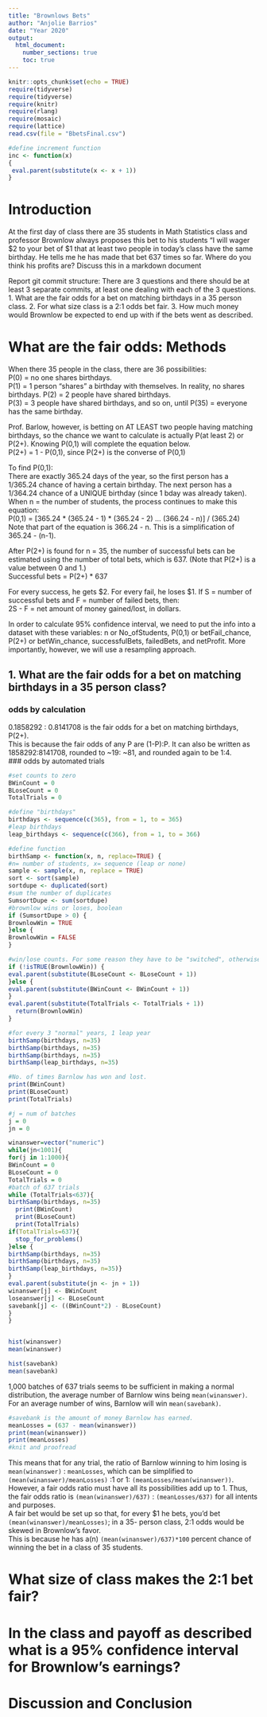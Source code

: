 ```yaml
---
title: "Brownlows Bets"
author: "Anjolie Barrios"
date: "Year 2020"
output: 
  html_document:
    number_sections: true
    toc: true
---
```


```r
knitr::opts_chunk$set(echo = TRUE)
require(tidyverse)
require(tidyverse)
require(knitr)
require(rlang)
require(mosaic)
require(lattice)
read.csv(file = "BbetsFinal.csv")

#define increment function
inc <- function(x)
{
 eval.parent(substitute(x <- x + 1))
}
```


<!-- We recommend you use git branches -- create a separate branch for each major section i.e. Introduction, Methods, Results, Inferential Results, and Discussion and Conclusions - leave the YAML block untouched until the final merge where you put in your own name !-->

# Introduction

<!--In this section you explain what you are trying to show.  Where did the data come from?  What is the research or other question you are trying to answer?!-->

 At the first day of class there are 35 students in Math Statistics class and professor Brownlow always proposes this bet to his students "I will wager $2 to your bet of $1 that at least two people in today's class have  the same birthday.  He tells me he has made that bet 637 times so far. Where do you think his profits are? Discuss this in a markdown document
 
Report git commit structure:
There are 3 questions and there should be at least 3 separate commits, at least one dealing with each of the 3 questions.
1. What are the fair odds for a bet on matching birthdays in a 35 person class.
2. For what size class is a 2:1 odds bet fair.
3. How much money would Brownlow be expected to end up with if the bets went as described.

# What are the fair odds: Methods
<!--Decide on your methods:  In this section explain the approach you will take to attack the issue --- how will you decide on a likely estimate of professor Brownlow's earnings or losses after 637 bets. Also explain how you construct a 95% confidence interval about your estimate of his winnings !-->
When there 35 people in the class, there are 36 possibilities:  
P(0) = no one shares birthdays.  
P(1) = 1 person "shares" a birthday with themselves. In reality, no shares birthdays. 
P(2) = 2 people have shared birthdays.  
P(3) = 3 people have shared birthdays, and so on, until
P(35) = everyone has the same birthday.  
  
Prof. Barlow, however, is betting on AT LEAST two people having matching birthdays, so the chance we want to calculate is actually P(at least 2) or P(2+).  Knowing P(0,1) will complete the equation below.  
P(2+) = 1 - P(0,1), since P(2+) is the converse of P(0,1)  
  
To find P(0,1):    
There are exactly 365.24 days of the year, so the first person has a 1/365.24 chance of having a certain birthday. The next person has a 1/364.24 chance of a UNIQUE birthday (since 1 bday was already taken). When n = the number of students, the process continues to make this equation:  
P(0,1) = [365.24 * (365.24 - 1) * (365.24 - 2) ... (366.24 - n)] / (365.24)  
Note that part of the equation is 366.24 - n. This is a simplification of 365.24 - (n-1).  
  
After P(2+) is found for n = 35, the number of successful bets can be estimated using the number of total bets, which is 637. (Note that P(2+) is a value between 0 and 1.)  
Successful bets = P(2+) * 637  
  
For every success, he gets $2. For every fail, he loses $1. If S = number of successful bets and F = number of failed bets, then:  
2S - F = net amount of money gained/lost, in dollars.  

In order to calculate 95% confidence interval, we need to put the info into a dataset with these variables: n or No_ofStudents, P(0,1) or betFail_chance, P(2+) or betWin_chance, successfulBets, failedBets, and netProfit. More importantly, however, we will use a resampling approach.  

## 1. What are the fair odds for a bet on matching birthdays in a 35 person class?  
### odds by calculation
0.1858292 : 0.8141708 is the fair odds for a bet on matching birthdays, P(2+).  
This is because the fair odds of any P are (1-P):P. It can also be written as 1858292:8141708, rounded to ~19: ~81, and rounded again to be 1:4.  
### odds by automated trials
```r
#set counts to zero
BWinCount = 0
BLoseCount = 0
TotalTrials = 0
```

```r
#define "birthdays"
birthdays <- sequence(c(365), from = 1, to = 365)
#leap birthdays
leap_birthdays <- sequence(c(366), from = 1, to = 366)

#define function
birthSamp <- function(x, n, replace=TRUE) {
#n= number of students, x= sequence (leap or none)
sample <- sample(x, n, replace = TRUE)
sort <- sort(sample)
sortdupe <- duplicated(sort)
#sum the number of duplicates
SumsortDupe <- sum(sortdupe)
#brownlow wins or loses, boolean
if (SumsortDupe > 0) {
BrownlowWin = TRUE
}else {
BrownlowWin = FALSE
}

#win/lose counts. For some reason they have to be "switched", otherwise "lose count" will show wins and vice versa. 
if (!isTRUE(BrownlowWin)) {
eval.parent(substitute(BLoseCount <- BLoseCount + 1))
}else {
eval.parent(substitute(BWinCount <- BWinCount + 1))
}
eval.parent(substitute(TotalTrials <- TotalTrials + 1))
  return(BrownlowWin)
}
```

```r
#for every 3 "normal" years, 1 leap year
birthSamp(birthdays, n=35)
birthSamp(birthdays, n=35)
birthSamp(birthdays, n=35)
birthSamp(leap_birthdays, n=35)

#No. of times Barnlow has won and lost.
print(BWinCount)
print(BLoseCount)
print(TotalTrials)

#j = num of batches
j = 0
jn = 0

winanswer=vector("numeric")
while(jn<1001){
for(j in 1:1000){
BWinCount = 0
BLoseCount = 0
TotalTrials = 0
#batch of 637 trials
while (TotalTrials<637){
birthSamp(birthdays, n=35)
  print(BWinCount)
  print(BLoseCount) 
  print(TotalTrials)
if(TotalTrials=637){
  stop_for_problems()
}else {
birthSamp(birthdays, n=35)
birthSamp(birthdays, n=35)
birthSamp(leap_birthdays, n=35)}
}
eval.parent(substitute(jn <- jn + 1))
winanswer[j] <- BWinCount
loseanswer[j] <- BLoseCount
savebank[j] <- ((BWinCount*2) - BLoseCount)
}
}


hist(winanswer)
mean(winanswer)

hist(savebank)
mean(savebank)
```
1,000 batches of 637 trials seems to be sufficient in making a normal distribution, the average number of Barnlow wins being `mean(winanswer)`.  
For an average number of wins, Barnlow will win `mean(savebank)`.  

```r
#savebank is the amount of money Barnlow has earned.  
meanLosses = (637 - mean(winanswer))
print(mean(winanswer))
print(meanLosses)
#knit and proofread
```
  
This means that for any trial, the ratio of Barnlow winning to him losing is `mean(winanswer)` : `meanLosses`, which can be simplified to `(mean(winanswer)/meanLosses)` :1 or 1:  `(meanLosses/mean(winanswer))`.  
However, a fair odds ratio must have all its possibilities add up to 1. Thus, the fair odds ratio is `(mean(winanswer)/637)` : `(meanLosses/637)` for all intents and purposes.  
A fair bet would be set up so that, for every $1 he bets, you'd bet `(mean(winanswer)/meanLosses)`; in a 35- person class, 2:1 odds would be skewed in Brownlow's favor.  
This is because he has a(n) `(mean(winanswer)/637)*100` percent chance of winning the bet in a class of 35 students.  

# What size of class makes the 2:1 bet fair?  
<!--Explain and display the results of your method of coming up with the estimate of professor Brownlows betting profits!-->


# In the class and payoff as described what is a 95% confidence interval for Brownlow's earnings?
  
<!--Explain and display your method of coming up with a 95% confidence interval of  professor Brownlows winnings (or losings)-->


# Discussion and Conclusion

<!--Discussion and conclusion here.  If professor Brownlow is consistantly making or losing money how could he change his payout so that his profits center on zero?  Also discuss what size his class should be in order to have his current scheme balance at zero profit.!-->

